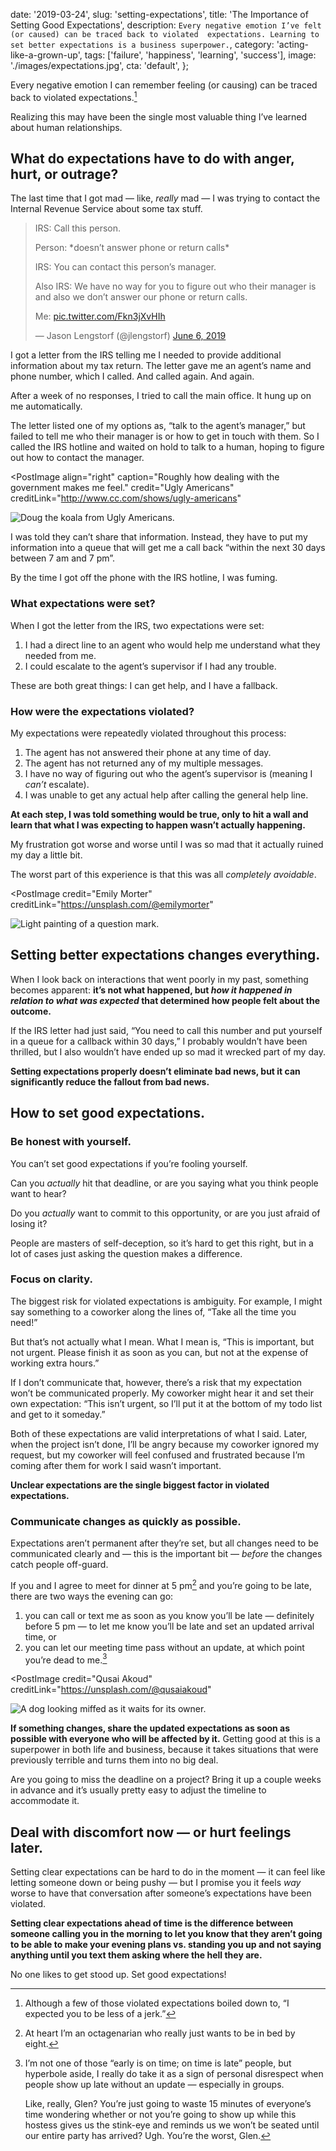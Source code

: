  date: '2019-03-24',
  slug: 'setting-expectations',
  title: 'The Importance of Setting Good Expectations',
  description: `
    Every negative emotion I’ve felt (or caused) can be traced back to violated 
    expectations. Learning to set better expectations is a business superpower.
  `,
  category: 'acting-like-a-grown-up',
  tags: ['failure', 'happiness', 'learning', 'success'],
  image: './images/expectations.jpg',
  cta: 'default',
};

Every negative emotion I can remember feeling (or causing) can be traced back to violated expectations.[^assholes]

[^assholes]: Although a few of those violated expectations boiled down to, “I expected you to be less of a jerk.”

Realizing this may have been the single most valuable thing I’ve learned about human relationships.

## What do expectations have to do with anger, hurt, or outrage?

The last time that I got mad — like, _really_ mad — I was trying to contact the Internal Revenue Service about some tax stuff.

<blockquote class="twitter-tweet">


IRS: Call this person.

Person: \*doesn’t answer phone or return calls\*

IRS: You can contact this person’s manager.

Also IRS: We have no way for you to figure out who their manager is and also we don’t answer our phone or return calls.

Me: [pic.twitter.com/Fkn3jXvHIh](https://t.co/Fkn3jXvHIh)

&mdash; Jason Lengstorf (@jlengstorf) [June 6, 2019](https://twitter.com/jlengstorf/status/1136738830864666624?ref_src=twsrc%5Etfw)

</blockquote>


I got a letter from the IRS telling me I needed to provide additional information about my tax return. The letter gave me an agent’s name and phone number, which I called. And called again. And again.

After a week of no responses, I tried to call the main office. It hung up on me automatically.

The letter listed one of my options as, “talk to the agent’s manager,” but failed to tell me who their manager is or how to get in touch with them. So I called the IRS hotline and waited on hold to talk to a human, hoping to figure out how to contact the manager.

<PostImage
  align="right"
  caption="Roughly how dealing with the government makes me feel."
  credit="Ugly Americans"
  creditLink="http://www.cc.com/shows/ugly-americans"
>


![Doug the koala from Ugly Americans.](./images/koala.gif)

</PostImage>


I was told they can’t share that information. Instead, they have to put my information into a queue that will get me a call back “within the next 30 days between 7 am and 7 pm”.

By the time I got off the phone with the IRS hotline, I was fuming.

### What expectations were set?

When I got the letter from the IRS, two expectations were set:

1. I had a direct line to an agent who would help me understand what they needed from me.
2. I could escalate to the agent’s supervisor if I had any trouble.

These are both great things: I can get help, and I have a fallback.

### How were the expectations violated?

My expectations were repeatedly violated throughout this process:

1. The agent has not answered their phone at any time of day.
2. The agent has not returned any of my multiple messages.
3. I have no way of figuring out who the agent’s supervisor is (meaning I _can’t_ escalate).
4. I was unable to get any actual help after calling the general help line.

**At each step, I was told something would be true, only to hit a wall and learn that what I was expecting to happen wasn’t actually happening.**

My frustration got worse and worse until I was so mad that it actually ruined my day a little bit.

The worst part of this experience is that this was all _completely avoidable_.

<PostImage
  credit="Emily Morter"
  creditLink="https://unsplash.com/@emilymorter"
>


![Light painting of a question mark.](./images/expectations.jpg)

</PostImage>


## Setting better expectations changes everything.

When I look back on interactions that went poorly in my past, something becomes apparent: **it’s not what happened, but _how it happened in relation to what was expected_ that determined how people felt about the outcome.**

If the IRS letter had just said, “You need to call this number and put yourself in a queue for a callback within 30 days,” I probably wouldn’t have been thrilled, but I also wouldn’t have ended up so mad it wrecked part of my day.

**Setting expectations properly doesn’t eliminate bad news, but it can significantly reduce the fallout from bad news.**

## How to set good expectations.

### Be honest with yourself.

You can’t set good expectations if you’re fooling yourself.

Can you _actually_ hit that deadline, or are you saying what you think people want to hear?

Do you _actually_ want to commit to this opportunity, or are you just afraid of losing it?

People are masters of self-deception, so it’s hard to get this right, but in a lot of cases just asking the question makes a difference.

### Focus on clarity.

The biggest risk for violated expectations is ambiguity. For example, I might say something to a coworker along the lines of, “Take all the time you need!”

But that’s not actually what I mean. What I mean is, “This is important, but not urgent. Please finish it as soon as you can, but not at the expense of working extra hours.”

If I don’t communicate that, however, there’s a risk that my expectation won’t be communicated properly. My coworker might hear it and set their own expectation: “This isn’t urgent, so I’ll put it at the bottom of my todo list and get to it someday.”

Both of these expectations are valid interpretations of what I said. Later, when the project isn’t done, I’ll be angry because my coworker ignored my request, but my coworker will feel confused and frustrated because I’m coming after them for work I said wasn’t important.

**Unclear expectations are the single biggest factor in violated expectations.**

### Communicate changes as quickly as possible.

Expectations aren’t permanent after they’re set, but all changes need to be communicated clearly and — this is the important bit — *before* the changes catch people off-guard.

If you and I agree to meet for dinner at 5 pm[^early-bird] and you’re going to be late, there are two ways the evening can go:

[^early-bird]: At heart I’m an octagenarian who really just wants to be in bed by eight.

1. you can call or text me as soon as you know you’ll be late — definitely before 5 pm — to let me know you’ll be late and set an updated arrival time, or
2. you can let our meeting time pass without an update, at which point you’re dead to me.[^punctuality]

[^punctuality]:
    I’m not one of those “early is on time; on time is late” people, but hyperbole aside, I really do take it as a sign of personal disrespect when people show up late without an update — especially in groups.

    Like, really, Glen? You’re just going to waste 15 minutes of everyone’s time wondering whether or not you’re going to show up while this hostess gives us the stink-eye and reminds us we won’t be seated until our entire party has arrived? Ugh. You’re the worst, Glen.

<PostImage
  credit="Qusai Akoud"
  creditLink="https://unsplash.com/@qusaiakoud"
>


![A dog looking miffed as it waits for its owner.](./images/dog-waiting.jpg)

</PostImage>


**If something changes, share the updated expectations as soon as possible with everyone who will be affected by it.** Getting good at this is a superpower in both life and business, because it takes situations that were previously terrible and turns them into no big deal.

Are you going to miss the deadline on a project? Bring it up a couple weeks in advance and it’s usually pretty easy to adjust the timeline to accommodate it.

## Deal with discomfort now — or hurt feelings later.

Setting clear expectations can be hard to do in the moment — it can feel like letting someone down or being pushy — but I promise you it feels _way_ worse to have that conversation after someone’s expectations have been violated.

**Setting clear expectations ahead of time is the difference between someone calling you in the morning to let you know that they aren’t going to be able to make your evening plans vs. standing you up and not saying anything until you text them asking where the hell they are.**

No one likes to get stood up. Set good expectations!
